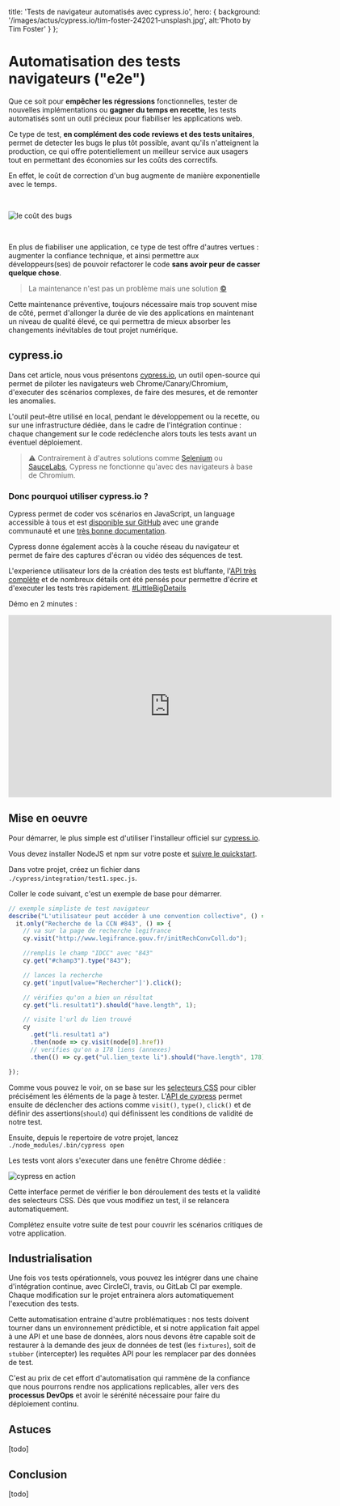 
  title: 'Tests de navigateur automatisés avec cypress.io',
  hero: {
    background: '/images/actus/cypress.io/tim-foster-242021-unsplash.jpg',
    alt:'Photo by Tim Foster'
  }
};

<LayoutArticle meta={meta}>

# Automatisation des tests navigateurs ("e2e")

Que ce soit pour **empêcher les régressions** fonctionnelles, tester de nouvelles implémentations ou **gagner du temps en recette**, les tests automatisés sont un outil précieux pour fiabiliser les applications web.

Ce type de test, **en complément des code reviews et des tests unitaires**, permet de detecter les bugs le plus tôt possible, avant qu'ils n'atteignent la production, ce qui offre potentiellement un meilleur service aux usagers tout en permettant des économies sur les coûts des correctifs.

En effet, le coût de correction d'un bug augmente de manière exponentielle avec le temps.

<br/>

![le coût des bugs](/images/actus/cypress.io/defect-costs.jpg)

<br/>

En plus de fiabiliser une application, ce type de test offre d'autres vertues : augmenter la confiance technique, et ainsi permettre aux développeurs(ses) de pouvoir refactorer le code **sans avoir peur de casser quelque chose**.

> La maintenance n'est pas un problème mais une solution  [©](http://twitter.com/f_leguedois "@f_leguedois")

Cette maintenance préventive, toujours nécessaire mais trop souvent mise de côté, permet d'allonger la durée de vie des applications en maintenant un niveau de qualité élevé, ce qui permettra de mieux absorber les changements inévitables de tout projet numérique.

## cypress.io

Dans cet article, nous vous présentons [cypress.io](http://cypress.io), un outil open-source qui permet de piloter les navigateurs web Chrome/Canary/Chromium, d'executer des scénarios complexes, de faire des mesures, et de remonter les anomalies.

L'outil peut-être utilisé en local, pendant le développement ou la recette, ou sur une infrastructure dédiée, dans le cadre de l'intégration continue : chaque changement sur le code redéclenche alors touts les tests avant un éventuel déploiement.

> ⚠️ Contrairement à d'autres solutions comme [Selenium](https://www.seleniumhq.org/) ou [SauceLabs](https://saucelabs.com), Cypress ne fonctionne qu'avec des navigateurs à base de Chromium.

### Donc pourquoi utiliser cypress.io ?

Cypress permet de coder vos scénarios en JavaScript, un language accessible à tous et est [disponible sur GitHub](https://github.com/cypress-io/cypress/) avec une grande communauté et une [très bonne documentation](https://docs.cypress.io/).

Cypress donne également accès à la couche réseau du navigateur et permet de faire des captures d'écran ou vidéo des séquences de test.

L'experience utilisateur lors de la création des tests est bluffante, l'[API très complète](https://docs.cypress.io/api/introduction/api.html) et de nombreux détails ont été pensés pour permettre d'écrire et d'executer les tests très rapidement. [#LittleBigDetails](https://twitter.com/search?q=%23LittleBigDetails)

Démo en 2 minutes :

<iframe src="https://player.vimeo.com/video/237527670?title=0&byline=0&portrait=0" width="640" height="360" frameBorder="0" webkitAllowFullscreen mozAllowFullscreen allowFullScreen></iframe>

## Mise en oeuvre

Pour démarrer, le plus simple est d'utiliser l'installeur officiel sur [cypress.io](https://www.cypress.io/).

Vous devez installer NodeJS et npm sur votre poste et [suivre le quickstart](https://docs.cypress.io/guides/getting-started/installing-cypress.html).

Dans votre projet, créez un fichier dans `./cypress/integration/test1.spec.js`.

Coller le code suivant, c'est un exemple de base pour démarrer.

```js
// exemple simpliste de test navigateur
describe("L'utilisateur peut accéder à une convention collective", () => {
  it.only("Recherche de la CCN #843", () => {
    // va sur la page de recherche legifrance
    cy.visit("http://www.legifrance.gouv.fr/initRechConvColl.do");

    //remplis le champ "IDCC" avec "843"
    cy.get("#champ3").type("843");

    // lances la recherche
    cy.get('input[value="Rechercher"]').click();

    // vérifies qu'on a bien un résultat
    cy.get("li.resultat1").should("have.length", 1);

    // visite l'url du lien trouvé
    cy
      .get("li.resultat1 a")
      .then(node => cy.visit(node[0].href))
      // verifies qu'on a 178 liens (annexes)
      .then(() => cy.get("ul.lien_texte li").should("have.length", 178))

});
```

Comme vous pouvez le voir, on se base sur les [selecteurs CSS](https://developer.mozilla.org/fr/docs/Web/CSS/S%C3%A9lecteurs_CSS) pour cibler précisément les éléments de la page à tester. L'[API de cypress](https://docs.cypress.io/api/introduction/api.html) permet ensuite de déclencher des actions comme `visit()`, `type()`, `click()` et de définir des assertions(`should`) qui définissent les conditions de validité de notre test.

Ensuite, depuis le repertoire de votre projet, lancez `./node_modules/.bin/cypress open`

Les tests vont alors s'executer dans une fenêtre Chrome dédiée :

![cypress en action](/images/actus/cypress.io/screenshot-legifrance.jpg)

Cette interface permet de vérifier le bon déroulement des tests et la validité des selecteurs CSS. Dès que vous modifiez un test, il se relancera automatiquement.

Complétez ensuite votre suite de test pour couvrir les scénarios critiques de votre application.

## Industrialisation

Une fois vos tests opérationnels, vous pouvez les intégrer dans une chaine d'intégration continue, avec CircleCI, travis, ou GitLab CI par exemple. Chaque modification sur le projet entrainera alors automatiquement l'execution des tests.

Cette automatisation entraine d'autre problématiques : nos tests doivent tourner dans un environnement prédictible, et si notre application fait appel à une API et une base de données, alors nous devons être capable soit de restaurer à la demande des jeux de données de test (les `fixtures`), soit de `stubber` (intercepter) les requêtes API pour les remplacer par des données de test.

C'est au prix de cet effort d'automatisation qui rammène de la confiance que nous pourrons rendre nos applications replicables, aller vers des **processus DevOps** et avoir le sérénité nécessaire pour faire du déploiement continu.


## Astuces

[todo]

## Conclusion

[todo]



</LayoutArticle>
